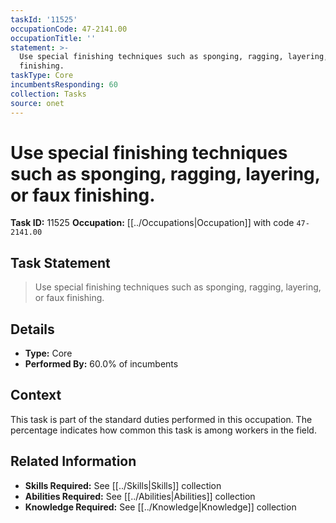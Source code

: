 ```yaml
---
taskId: '11525'
occupationCode: 47-2141.00
occupationTitle: ''
statement: >-
  Use special finishing techniques such as sponging, ragging, layering, or faux
  finishing.
taskType: Core
incumbentsResponding: 60
collection: Tasks
source: onet
---
```

# Use special finishing techniques such as sponging, ragging, layering, or faux finishing.

**Task ID:** 11525
**Occupation:** [[../Occupations|Occupation]] with code `47-2141.00`

## Task Statement

> Use special finishing techniques such as sponging, ragging, layering, or faux finishing.

## Details

- **Type:** Core
- **Performed By:** 60.0% of incumbents

## Context

This task is part of the standard duties performed in this occupation. The percentage indicates how common this task is among workers in the field.

## Related Information

- **Skills Required:** See [[../Skills|Skills]] collection
- **Abilities Required:** See [[../Abilities|Abilities]] collection
- **Knowledge Required:** See [[../Knowledge|Knowledge]] collection
